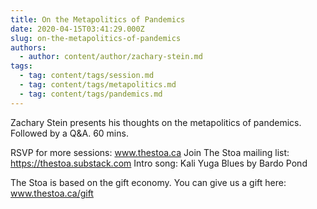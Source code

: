 ```yaml
---
title: On the Metapolitics of Pandemics
date: 2020-04-15T03:41:29.000Z
slug: on-the-metapolitics-of-pandemics
authors:
  - author: content/author/zachary-stein.md
tags:
  - tag: content/tags/session.md
  - tag: content/tags/metapolitics.md
  - tag: content/tags/pandemics.md
---
```


Zachary Stein presents his thoughts on the metapolitics of pandemics. Followed by a Q&A. 60 mins.

RSVP for more sessions: www.thestoa.ca
Join The Stoa mailing list: https://thestoa.substack.com
Intro song: Kali Yuga Blues by Bardo Pond

The Stoa is based on the gift economy. You can give us a gift here: www.thestoa.ca/gift
